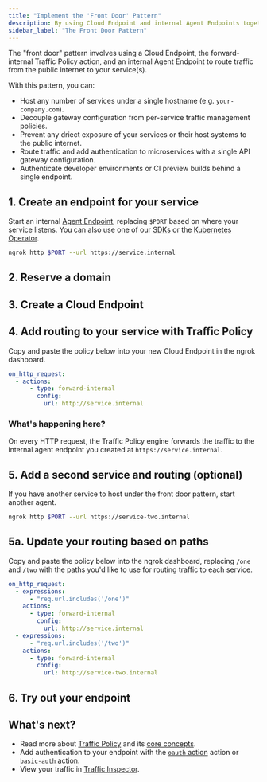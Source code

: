 ```yaml
---
title: "Implement the 'Front Door' Pattern"
description: By using Cloud Endpoint and internal Agent Endpoints together, you loosely double your gateway and services for extra flexibility.
sidebar_label: "The Front Door Pattern"
---
```



The "front door" pattern involves using a Cloud Endpoint, the forward-internal Traffic Policy action, and an internal Agent Endpoint to route traffic from the public internet to your service(s).

With this pattern, you can:

- Host any number of services under a single hostname (e.g. `your-company.com`).
- Decouple gateway configuration from per-service traffic management policies.
- Prevent any driect exposure of your services or their host systems to the public internet.
- Route traffic and add authentication to microservices with a single API gateway configuration.
- Authenticate developer environments or CI preview builds behind a single endpoint.

## 1. Create an endpoint for your service

Start an internal [Agent Endpoint](/docs/universal-gateway/agent-endpoints/), replacing `$PORT` based on where your service listens.
You can also use one of our [SDKs](/docs/agent/sdks) or the [Kubernetes Operator](/docs/k8s).

```bash
ngrok http $PORT --url https://service.internal
```

## 2. Reserve a domain

<ReserveDomain />

## 3. Create a Cloud Endpoint

<CloudEndpoint />

## 4. Add routing to your service with Traffic Policy

Copy and paste the policy below into your new Cloud Endpoint in the ngrok dashboard.

```yaml
on_http_request:
  - actions:
      - type: forward-internal
        config:
          url: http://service.internal
```

### What's happening here?

On every HTTP request, the Traffic Policy engine forwards the traffic to the
internal agent endpoint you created at `https://service.internal`.

## 5. Add a second service and routing (optional)

If you have another service to host under the front door pattern, start another agent.

```bash
ngrok http $PORT --url https://service-two.internal
```

## 5a. Update your routing based on paths

Copy and paste the policy below into the ngrok dashboard, replacing `/one` and `/two` with the paths you'd like to use for routing traffic to each service.

```yaml
on_http_request:
  - expressions:
      - "req.url.includes('/one')"
    actions:
      - type: forward-internal
        config:
          url: http://service.internal
  - expressions:
      - "req.url.includes('/two')"
    actions:
      - type: forward-internal
        config:
          url: http://service-two.internal
```

## 6. Try out your endpoint

<TryOut />

## What's next?

- Read more about [Traffic Policy](/docs/traffic-policy) and its [core concepts](/docs/traffic-policy/concepts).
- Add authentication to your endpoint with the [`oauth` action](/docs/traffic-policy/actions/oauth) action or [`basic-auth` action](/docs/traffic-policy/actions/basic-auth).
- View your traffic in [Traffic Inspector](https://dashboard.ngrok.com/traffic-inspector).

<Back />
